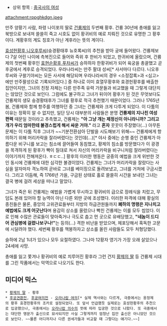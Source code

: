 * 상위 항목 : [[중국사의 여성]]
attachment:rppghkdgn.jpeg

만주 양황기 사람, 좌령 나이포의 딸로 [[건륭제]]의 두번째 황후. 건륭 30년에 총애를 잃고 북방으로 보내져 쓸쓸히 죽고 시호도 없이 황귀비의 예로 치뤄진 것으로 유명한 그 황후이다. 계황후의 계도 칭호가 아닌 계후라는 뜻의 계이다. 

[[효성헌황후 니오후루씨]](숭경황태후 뉴호록씨)의 추천을 받아 궁에 들어왔다. 건륭제보다 7살 어린 나이에 측복진으로 들어와 즉위 후 한비가 되었고, 한귀비에 올랐으며, 건륭제의 첫번째 황후인 [[효현순황후 푸차씨]]가 승하하자 한황귀비가 되어 육궁을 총괄했고 곧 후궁에서 계후로 승격되었다. 우라나라씨는 만주 팔대 성씨[* 사서마다 다르다. 니오후루씨와 구왈기야씨는 모든 사서에 해당되며 우라나라씨의 경우 <소정잡록>과 <심고>에만 만주팔성으로 기록되어있다.] 중 하나로 이미 효열무황후와 효경헌황후를 배출한 집안이지만, 그녀의 친정 자체는 다른 만주족 유력 가문들과 비교했을 때 그렇게 대단치는 않았던 것으로 보인다. 그럼에도 불구하고 그녀가 뒤이어 황후가 된 것은 무엇보다도 건륭제의 생모 숭경황태후가 그녀를 황후로 적극 추천했기 때문이었다. 그러나 1765년 봄, 건륭제와 함께 항주를 여행하던 중 그녀는 건륭제와 크게 다투게 되었다. 이 다툼의 이유는 정확히 알 수 없지만, 일단 당시 대부분의 사람들은 분명 '''건륭제의 지나친 여성 편력''' 때문일 것이라고 추측했고, 건륭제는 '''"아 그냥 걔는 제정신이 아니라니까? 그리고 걔가 우리 엄마한테 불경스럽게 해서 싸운 거야."''' 라고 '''혼자''' 꿋꿋이 주장했다(...) 아무튼 문제는 이 다툼 직후 그녀가 ~~기분전환삼아 단발을 시도해보기 위해~~ 건륭제에게 항의하기 위해 머리카락을 잘라버렸다는 것인데(...)[* 야사 중에는 순행 중인 건륭제가 아름다운 비구니를 보고는 침소에 끌어들여 동침했고, 황제의 침소를 방문했다가 이 광경을 목격하게 된 황후가 빡이 칠대로 쳐서 자신의 머리카락을 비구니처럼 잘라버렸다는 이야기까지 전해져온다. ㅎㄷㄷ..] 황후의 이러한 행동은 궁중의 예법을 크게 위반한 것인 동시에 건륭제에 대한 심각한 불경이었다. 건륭제는 그녀가 머리카락을 잘랐다는 사실을 알자마자 격노하여 곧바로 그녀를 베이징으로 돌려보냈고, 그녀를 거처에 구금시켰다. 그리고 이듬해, 즉 1766년 가을, 구금된 상태로 홀로 쓸쓸히 시간을 보내던 그녀는 결국 병에 걸려 세상을 떠나고 말았다.

그녀가 죽은 뒤 건륭제는 예법을 가볍게 무시하고 황귀비의 급으로 장례식을 치렀고, 무덤도 본래 있어야 할 능역이 아닌 다른 외딴 곳에 조성했다. 이러한 파격에 대해 황실의 종친들은 물론, 중앙의 고위관료들부터 지방의 하급관원들까지 '''폐하의 명령은 지나치고 예법에도 크게 어긋난다'''며 용감히 상소를 올렸으나 빡친 건륭제는 이를 모두 씹었다. 이로 인해 수많은 관료들이 맞아죽거나 극도로 춥고 먼 곳으로 유배당했고, '''"네놈이 드디어 관심병에 걸렸나보구나!"'''는 등의(...) 격한 비난을 받았으며, 체포당해서 혹독한 고문에 시달려야 했다. 세번째 황후를 책봉하자고 상소를 올린 사람들도 모두 처형당했다. 

슬하에 2남 1녀가 있으나 모두 요절하였다. 그나마 12황자 영기가 가장 오래 살았으나 24세에 사망.

총애를 잃고 쫓겨나 황귀비의 예로 치루어진 황후라 그런 건지 [[황제의 딸]] 등 건륭제 시대를 그린 작품에서는 악역으로 나오기도 한다.

== 미디어 믹스 ==
 * [[황제의 딸]] - 황후
 * [[후궁견환전]], [[후궁여의전]] - [[오라나랍 여의]][* 실제 역사와는 다르게, 극중에서는 옹정제의 황후 효경헌황후의 조카로 설정되었다. 또 앞서 언급했듯 실제로는 효성헌황후의 추천으로 입궁했으나, 극중에서는 [[오라나랍 의수]]의 뜻에 따라 입궁한 것으로 나왔다. 또 극중에서는 대단한 명문가 출신으로 묘사되지만 사실 그렇게까지 엄청난 집안 출신은 아니었던 것으로 보인다. ~~물론 어디까지나 다른 권세가들과 비교할 때 그렇다는 얘기다.~~]

